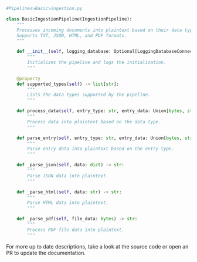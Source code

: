 ```python
#Pipelines>Basic>ingestion.py

class BasicIngestionPipeline(IngestionPipeline):
    """
    Processes incoming documents into plaintext based on their data type.
    Supports TXT, JSON, HTML, and PDF formats.
    """

    def __init__(self, logging_database: Optional[LoggingDatabaseConnection] = None):
        """
        Initializes the pipeline and logs the initialization.
        """

    @property
    def supported_types(self) -> list[str]:
        """
        Lists the data types supported by the pipeline.
        """

    def process_data(self, entry_type: str, entry_data: Union[bytes, str]) -> str:
        """
        Process data into plaintext based on the data type.
        """

    def parse_entry(self, entry_type: str, entry_data: Union[bytes, str]) -> str:
        """
        Parse entry data into plaintext based on the entry type.
        """

    def _parse_json(self, data: dict) -> str:
        """
        Parse JSON data into plaintext.
        """

    def _parse_html(self, data: str) -> str:
        """
        Parse HTML data into plaintext.
        """

    def _parse_pdf(self, file_data: bytes) -> str:
        """
        Process PDF file data into plaintext.
        """
```

For more up to date descriptions, take a look at the source code or open an PR to update the documentation.
